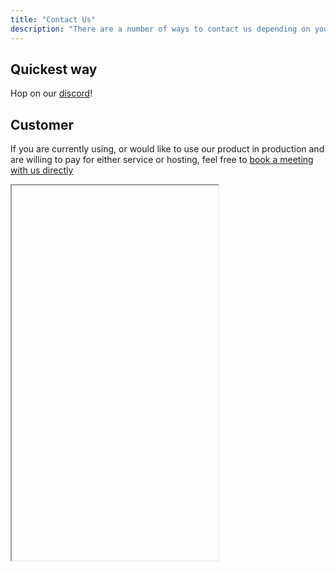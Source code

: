 ```yaml
---
title: "Contact Us"
description: "There are a number of ways to contact us depending on your needs"
---
```


## Quickest way

Hop on our [discord](https://discord.gg/qaFf7S373c)!

## Customer

If you are currently using, or would like to use our product in production and are willing to pay for either service or hosting, 
feel free to [book a meeting with us directly](https://calendly.com/anarchy-ai/customer-call)

<iframe srcdoc='
<!-- Calendly inline widget begin -->
<div class="calendly-inline-widget" data-url="https://calendly.com/anarchy-ai/customer-call?hide_event_type_details=1&hide_gdpr_banner=1" style="min-width:320px;height:600px;"></div>
<script type="text/javascript" src="https://assets.calendly.com/assets/external/widget.js" async></script>
<!-- Calendly inline widget end -->' 
height="600px" width="330px">
</iframe>
